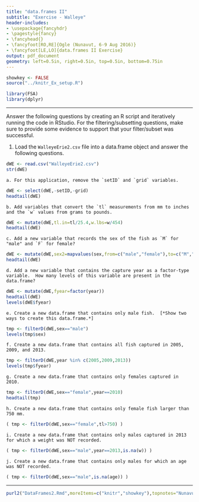 ```yaml
---
title: "data.frames II"
subtitle: "Exercise - Walleye"
header-includes:
- \usepackage{fancyhdr}
- \pagestyle{fancy}
- \fancyhead{}
- \fancyfoot[RO,RE]{Ogle (Nunavut, 6-9 Aug 2016)}
- \fancyfoot[LE,LO]{data.frames II Exercise}
output: pdf_document
geometry: left=0.5in, right=0.5in, top=0.5in, bottom=0.75in
---
```


```r
showkey <- FALSE
source("../knitr_Ex_setup.R")
```
```r
library(FSA)
library(dplyr)
```

----

Answer the following questions by creating an R script and iteratively running the code in RStudio.  For the filtering/subsetting questions, make sure to provide some evidence to support that your filter/subset was successful.

1. Load the `WalleyeErie2.csv` file into a data.frame object and answer the following questions.
```r
dWE <- read.csv("WalleyeErie2.csv")
str(dWE)
```
    a. For this application, remove the `setID` and `grid` variables.
```r
dWE <- select(dWE,-setID,-grid)
headtail(dWE)
```
    b. Add variables that convert the `tl` measurements from mm to inches and the `w` values from grams to pounds.
```r
dWE <- mutate(dWE,tl.in=tl/25.4,w.lbs=w/454)
headtail(dWE)
```
    c. Add a new variable that records the sex of the fish as `M` for "male" and `F` for female?
```r
dWE <- mutate(dWE,sex2=mapvalues(sex,from=c("male","female"),to=c("M","F")))
headtail(dWE)
```
    d. Add a new variable that contains the capture year as a factor-type variable.  How many levels of this variable are present in the data.frame?
```r
dWE <- mutate(dWE,fyear=factor(year))
headtail(dWE)
levels(dWE$fyear)
```
    e. Create a new data.frame that contains only male fish.  [*Show two ways to create this data.frame.*]
```r
tmp <- filterD(dWE,sex=="male")
levels(tmp$sex)
```
    f. Create a new data.frame that contains all fish captured in 2005, 2009, and 2013.
```r
tmp <- filterD(dWE,year %in% c(2005,2009,2013))
levels(tmp$fyear)
```
    g. Create a new data.frame that contains only females captured in 2010.
```r
tmp <- filterD(dWE,sex=="female",year==2010)
headtail(tmp)
```
    h. Create a new data.frame that contains only female fish larger than 750 mm.
```r
( tmp <- filterD(dWE,sex=="female",tl>750) )
```
    i. Create a new data.frame that contains only males captured in 2013 for which a weight was NOT recorded.
```r
( tmp <- filterD(dWE,sex=="male",year==2013,is.na(w)) )
```
    j. Create a new data.frame that contains only males for which an age was NOT recorded.
```r
( tmp <- filterD(dWE,sex=="male",is.na(age)) )
```

----

```r
purl2("DataFrames2.Rmd",moreItems=c("knitr","showkey"),topnotes="Nunavut 6-9-Aug-16")
```
